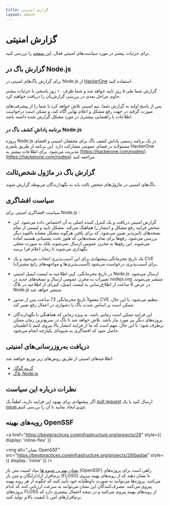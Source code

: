 ```yaml
---
title: گزارش امنیتی
layout: about
---
```


# گزارش امنیتی

برای جزئیات بیشتر در مورد سیاست‌های امنیتی فعال، [این صفحه](https://github.com/nodejs/node/security/policy) را بررسی کنید.

## گزارش باگ در Node.js

برای گزارش باگ‌های امنیتی در Node.js از [HackerOne](https://hackerone.com/nodejs) استفاده کنید.

گزارش شما طی ۵ روز تایید خواهد شد و شما ظرف ۱۰ روز پاسخی با جزئیات بیشتر حاوی مراحل بعدی در بررسی گزارش‌تان را دریافت خواهید کرد.

پس از پاسخ اولیه به گزارش شما، تیم امنیتی تلاش خواهد کرد تا شما را از پیشرفت‌های صورت گرفته در جهت رفع مشکل و اعلام نهایی آگاه کند، و ممکن است درخواست اطلاعات یا راهنمایی بیشتری در مورد مشکل گزارش شده داشته باشد.

### برنامه پاداشِ کشف باگ در Node.js

پروژه Node.js در یک برنامه رسمی پاداش کشف باگ برای محققان امنیتی و افشای مسئولانه در فضای عمومی مشارکت دارد. این برنامه از طریق پلتفرم HackerOne مدیریت می‌شود. برای اطلاعات بیشتر به [https://hackerone.com/nodejs](https://hackerone.com/nodejs) مراجعه کنید.

## گزارش باگ در ماژول شخص‌ثالث

باگ‌های امنیتی در ماژول‌های شخص ثالث باید به نگهدارندگان مربوطه گزارش شوند.

## سیاست افشاگری

سیاست افشاگری امنیتی برای Node.js :

- گزارش امنیتی دریافت و یک کنترل کننده اصلی به آن اختصاص داده می‌شود. این شخص فرایند رفع مشکل و انتشار را هماهنگ می‌کند. مشکل تایید و لیستی از تمام نسخه‌های تاثیرپذیر تعیین می‌شود. کد برای یافتن هرگونه مشکل مشابه بالقوه دیگر بررسی می‌شود. رفع‌ها برای تمام نسخه‌هایی که هنوز تحت پشتیبانی هستند آماده می‌شوند. این رفع‌ها به مخزن عمومی ارسال نمی‌شوند بلکه به صورت محلی نگهداری می‌شوند تا زمان اعلام فرا برسد.

- یک تاریخ محرمانگی پیشنهادی برای این آسیب‌پذیری انتخاب می‌شود و یک CVE (آسیب‌پذیری‌ها و مواجهه‌های رایج مشترک) برای آسیب‌پذیری درخواست می‌شود.

- در تاریخ محرمانگی، کپی اطلاعیه به لیست ایمیل امنیتی Node.js ارسال می‌شود. تغییرات به مخزن عمومی ارسال و نسخه‌های جدید در nodejs.org منتشر می‌شوند. در عرض 6 ساعت از اطلاع‌رسانی به لیست ایمیل، کپی‌ای از اطلاعیه در بلاگ Node.js منتشر خواهد شد.

- معمولاً تاریخ محرمانگی 72 ساعت پس از صدور CVE تنظیم می‌شود. با این حال، ممکن است بر اساس شدت باگ یا دشواری در اعمال رفع تغییر کند.

- این فرایند ممکن است زمانبر باشد، به ویژه زمانی که هماهنگی با نگهدارندگان پروژه‌های دیگر نیز مورد نیاز باشد. تلاش خواهد شد تا باگ در سریع‌ترین زمان ممکن برطرف شود؛ با این حال، مهم است که ما از فرایند انتشار بالا پیروی کنیم تا اطمینان حاصل شود که افشاگری به شیوه‌ای یکپارچه انجام می‌شود.

## دریافت به‌روزرسانی‌های امنیتی

اطلاعیه‌های امنیتی از طریق روش‌های زیر توزیع خواهند شد:

- [گروه گوگل](https://groups.google.com/group/nodejs-sec)
- [بلاگ Node.js](/blog)

## نظرات درباره این سیاست

اگر پیشنهادی برای بهبود این فرایند دارید، لطفاً یک [pull request](https://github.com/nodejs/nodejs.org) ارسال کنید یا یک [issue جدید](https://github.com/nodejs/security-wg/issues/new) ایجاد نمایید تا آن را بررسی کنیم.

## رویه‌های بهینه OpenSSF

<a
  href="https://bestpractices.coreinfrastructure.org/projects/29"
  style={{ display: 'inline-flex' }}
>
  <img
    alt="نشان OpenSSF"
    src="https://bestpractices.coreinfrastructure.org/projects/29/badge"
    style={{ display: 'inline' }}
  />
</a>

[نشان بهترین شیوه ها](https://github.com/coreinfrastructure/best-practices-badge) بنیاد امنیت متن باز (OpenSSF) راهی است برای پروژه‌های نرم‌افزار آزاد/رایگان و متن باز (FLOSS) تا نشان دهند که از رویه‌های بهینه پیروی می‌کنند. پروژه‌ها می‌توانند به صورت داوطلبانه خود تأیید کنند که چگونه از هر رویه بهینه پیروی می‌کنند. مصرف‌کنندگان این نشان می‌توانند به سرعت ارزیابی کنند که کدام پروژه‌های FLOSS از رویه‌های بهینه پیروی می‌کنند و در نتیجه احتمال بیشتری دارد که نرم‌افزارهای امن با کیفیت بالاتر تولید کنند.
